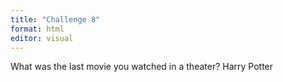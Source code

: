 ```yaml
---
title: "Challenge 8"
format: html
editor: visual
---
```


What was the last movie you watched in a theater?
Harry Potter